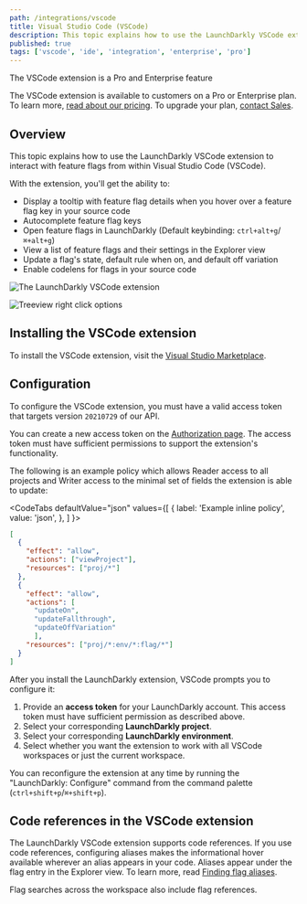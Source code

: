 ```yaml
---
path: /integrations/vscode
title: Visual Studio Code (VSCode)
description: This topic explains how to use the LaunchDarkly VSCode extension to interact with feature flags from within VSCode.
published: true
tags: ['vscode', 'ide', 'integration', 'enterprise', 'pro']
---
```


<Callout intent="primary">
  <CalloutTitle>The VSCode extension is a Pro and Enterprise feature</CalloutTitle>
  <CalloutDescription>

The VSCode extension is available to customers on a Pro or Enterprise plan. To learn more, [read about our pricing](https://launchdarkly.com/pricing/). To upgrade your plan, [contact Sales](https://launchdarkly.com/contact-sales/).

  </CalloutDescription>
</Callout>

## Overview

This topic explains how to use the LaunchDarkly VSCode extension to interact with feature flags from within Visual Studio Code (VSCode).

With the extension, you'll get the ability to:

- Display a tooltip with feature flag details when you hover over a feature flag key in your source code
- Autocomplete feature flag keys
- Open feature flags in LaunchDarkly (Default keybinding: `ctrl+alt+g`/`⌘+alt+g`)
- View a list of feature flags and their settings in the Explorer view
- Update a flag's state, default rule when on, and default off variation
- Enable codelens for flags in your source code

![The LaunchDarkly VSCode extension](vscode-overview.png)

![Treeview right click options](vscode-treeview-right-click.png)

## Installing the VSCode extension

To install the VSCode extension, visit the [Visual Studio Marketplace](https://marketplace.visualstudio.com/items?itemName=LaunchDarklyOfficial.launchdarkly).

## Configuration

To configure the VSCode extension, you must have a valid access token that targets version `20210729` of our API.

You can create a new access token on the [Authorization page](https://app.launchdarkly.com/settings/authorization). The access token must have sufficient permissions to support the extension's functionality.

The following is an example policy which allows Reader access to all projects and Writer access to the minimal set of fields the extension is able to update:

<CodeTabs
  defaultValue="json"
  values={[
    { label: 'Example inline policy', value: 'json', },
  ]
}>

<CodeTabItem value="json">

```json
[
  {
    "effect": "allow",
    "actions": ["viewProject"],
    "resources": ["proj/*"]
  },
  {
    "effect": "allow",
    "actions": [
      "updateOn",
      "updateFallthrough",
      "updateOffVariation"
      ],
    "resources": ["proj/*:env/*:flag/*"]
  }
]
```

</CodeTabItem>
</CodeTabs>

After you install the LaunchDarkly extension, VSCode prompts you to configure it:

1. Provide an **access token** for your LaunchDarkly account. This access token must have sufficient permission as described above.
2. Select your corresponding **LaunchDarkly project**.
3. Select your corresponding **LaunchDarkly environment**.
4. Select whether you want the extension to work with all VSCode workspaces or just the current workspace.

You can reconfigure the extension at any time by running the "LaunchDarkly: Configure" command from the command palette (`ctrl+shift+p`/`⌘+shift+p`).

## Code references in the VSCode extension

The LaunchDarkly VSCode extension supports code references. If you use code references, configuring aliases makes the informational hover available wherever an alias appears in your code. Aliases appear under the flag entry in the Explorer view. To learn more, read [Finding flag aliases](/home/code/code-references#finding-flag-aliases).

Flag searches across the workspace also include flag references.
